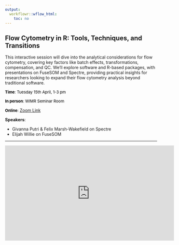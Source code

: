 ```yaml
---
output:
  workflowr::wflow_html:
    toc: no
---
```


## Flow Cytometry in R: Tools, Techniques, and Transitions

This interactive session will dive into the analytical considerations for flow cytometry, covering key factors like batch effects, transformations, compensation, and QC. We’ll explore software and R-based packages, with presentations on FuseSOM and Spectre, providing practical insights for researchers looking to expand their flow cytometry analysis beyond traditional software.

<div style="text-align: left">

<read-time><span style="color:black;"><font size="2">**Time**: Tuesday 15th April, 1-3 pm</font></span></read-time>

<read-time><span style="color:black;"><font size="2">**In person**: WIMR Seminar Room</font></span></read-time>

<read-time><span style="color:black;"><font size="2">**Online**:</font></span> [Zoom Link](https://uni-sydney.zoom.us/s/88109360455)</read-time>

</div>
 
**Speakers**: 

- Givanna Putri & Felix Marsh-Wakefield on Spectre    
- Elijah Willie on FuseSOM

<hr>

<div style="text-align: center">

<iframe width="560" height="315" src="https://www.youtube.com/embed/TOVgBF-mVBY?si=kXHmYH1zT6IGMTpG" title="YouTube video player" frameborder="0" allow="accelerometer; autoplay; clipboard-write; encrypted-media; gyroscope; picture-in-picture; web-share" referrerpolicy="strict-origin-when-cross-origin" allowfullscreen></iframe>

</div>



